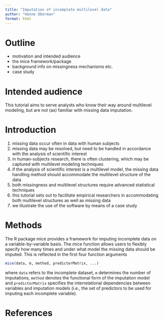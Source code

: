 ```yaml
---
title: "Imputation of incomplete multilevel data"
author: "Hanne Oberman"
format: html
---
```


# Outline

- motivation and intended audience
- the mice framework/package
- background info on missingness mechanisms etc.
- case study

# Intended audience

This tutorial aims to serve analysts who know their way around multilevel modeling, but are not (as) familiar with missing data imputation.

# Introduction

1. missing data occur often in data with human subjects
2. missing data may be resolved, but need to be handled in accordance with the analysis of scientific interest
3. in human-subjects research, there is often clustering, which may be captured with multilevel modeling techniques
4. if the analysis of scientific interest is a multilevel model, the missing data handling method should accommodate the multilevel structure of the data
4. both missingness and multilevel structures require advanced statistical techniques
5. this tutorial sets out to facilitate empirical researchers in accommodating both multilevel structures as well as missing data
6. we illustrate the use of the software by means of a case study

# Methods

The [R]{.proglang} package [mice]{.pkg} provides a framework for imputing incomplete data on a variable-by-variable basis. The [mice]{.fct} function allows users to flexibly specify how many times and under what model the missing data should be imputed. This is reflected in the first four function arguments

```r
mice(data, m, method, predictorMatrix, ...)
```

where `data` refers to the incomplete dataset, `m` determines the number of imputations, `method` denotes the functional form of the imputation model and `predictorMatrix` specifies the interrelational dependencies between variables and imputation models (i.e., the set of predictors to be used for imputing each incomplete variable).


# References

<!-- FIMD, section 7.10 -->

<!-- > Recipe for a level-1 target:  -->
<!-- 1.	Define the most general analytic model to be applied to imputed data;  -->
<!-- 2.	Select a 2l method that imputes close to the data;  -->
<!-- 3.	Include all level-1 variables;  -->
<!-- 4.	Include the disaggregated cluster means of all level-1 variables;  -->
<!-- 5.	Include all level-1 interactions implied by the analytic model;  -->
<!-- 6.	Include all level-2 predictors;  -->
<!-- 7.	Include all level-2 interactions implied by the analytic model;  -->
<!-- 8.	Include all cross-level interactions implied by the analytic model;  -->
<!-- 9.	Include predictors related to the missingness and the target;  -->
<!-- 10.	Exclude any terms involving the target -->

<!-- > Recipe for a level-2 target:  -->
<!-- 1.	Define the most general analytic model to be applied to imputed -->
<!-- data;  -->
<!-- 2.	Select a 2lonly method that imputes close to the data;  -->
<!-- 3.	Include the cluster means of all level-1 variables;  -->
<!-- 4.	Include the cluster means of all level-1 interactions;  -->
<!-- 5.	Include all level-2 predictors;  -->
<!-- 6.	Include all interactions of level-2 variables;  -->
<!-- 7.	Include predictors related to the missingness and the target;  -->
<!-- 8.	Exclude any terms involving the target -->
